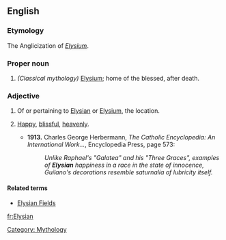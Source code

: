 ==English==

===Etymology===
The Anglicization of {{L.}} ''[[Elysium]]''.

===Proper noun===
{{en-proper noun}}

# ''(Classical mythology)'' [[Elysium]]; home of the blessed, after death.

===Adjective===
{{en-adj|-}}

# Of or pertaining to [[Elysian]] or [[Elysium]], the location.
# {{idiom}} [[happy|Happy]], [[blissful]], [[heavenly]].
#*'''1913.''' Charles George Herbermann,  ''The Catholic Encyclopedia: An International Work...'', Encyclopedia Press, page 573:
#*:''Unlike Raphael's "Galatea" and his "Three Graces", examples of '''Elysian''' happiness in a race in the state of innocence, Guilano's decorations resemble saturnalia of lubricity itself.''

====Related terms====
*[[Elysian Fields]]

[[Category: Mythology]]

[[fr:Elysian]]